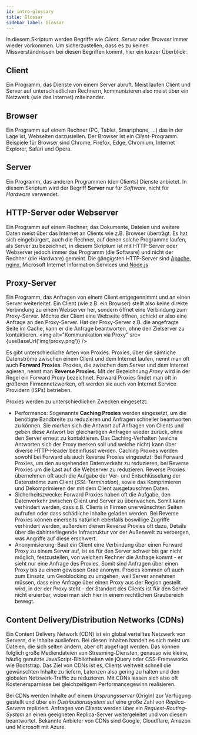 ---
id: intro-glossary
title: Glossar
sidebar_label: Glossar
---


In diesem Skriptum werden Begriffe wie *Client*, *Server* oder *Browser* immer wieder vorkommen. Um sicherzustellen,
dass es zu keinen Missverständnissen bei diesen Begriffen kommt, hier ein kurzer Überblick:

## Client
Ein Programm, das Dienste von einem Server abruft. Meist laufen Client und Server auf unterschiedlichen Rechnern,
kommunizieren also meist über ein Netzwerk (wie das Internet) miteinander.

## Browser
Ein Programm auf einem Rechner (PC, Tablet, Smartphone, ...) das in der Lage ist, Webseiten darzustellen. Der Browser
ist ein *Client*-Programm. Beispiele für Browser sind Chrome, Firefox, Edge, Chromium, Internet Explorer, Safari und
Opera.

## Server
Ein Programm, das anderen Programmen (den Clients) Dienste anbietet. In diesem Skriptum wird der Begriff
**Server** nur für *Software*, nicht für *Hardware* verwendet.

## HTTP-Server oder Webserver
Ein Programm auf einem Rechner, das Dokumente, Dateien und weitere Daten meist über das Internet an Clients wie z.B. 
Browser überträgt. Es hat sich eingebürgert, auch die Rechner, auf denen solche Programme laufen, als Server zu
bezeichnet, in diesem Skriptum ist mit HTTP-Server oder Webserver jedoch immer das Programm (die Software) und nicht
der Rechner (die Hardware) gemeint. Die gängigsten HTTP-Server sind [Apache](https://httpd.apache.org/), 
[nginx](https://nginx.org/en/), Microsoft Internet Information Services und [Node.js](https://nodejs.org/en/)

## Proxy-Server
Ein Programm, das Anfragen von einem Client entgegennimmt und an einen Server weiterleitet. Ein Client (wie z.B. ein
Browser) stellt also keine direkte Verbindung zu einem Webserver her, sondern öffnet eine Verbindung zum Proxy-Server.
Möchte der Client eine Webseite öffnen, schickt er also eine Anfrage an den Proxy-Server. Hat der Proxy-Server z.B.
die angefragte Seite im Cache, kann er die Anfrage beantworten, ohne den Zielserver zu kontaktieren.
<img alt="Kommunikation via Proxy" src={useBaseUrl('img/proxy.png')} />

Es gibt unterschiedliche Arten von Proxies. Proxies, über die sämtiche Datenströme zwischen einem Client und dem Internet
laufen, nennt man oft auch **Forward Proxies**. Proxies, die zwischen dem Server und dem Internet agieren, nennt man 
**Reverse Proxies**. Mit der Bezeichnung *Proxy* wird in der Regel ein Forward Proxy bezeichnet. Forward
Proxies findet man oft in größeren Firmennetzwerken, oft werden sie auch von Internet Service Providern (ISPs) betrieben.

Proxies werden zu unterschiedlichen Zwecken eingesetzt:
- Performance: Sogenannte **Caching Proxies** werden eingesetzt, um die benötigte Bandbreite zu reduzieren und Anfragen schneller beantworten zu können. Sie *merken* sich die Antwort auf Anfragen von Clients und geben diese Antwort bei gleichartigen Anfragen wieder zurück, ohne den Server erneut zu kontaktieren. Das Caching-Verhalten (welche Antworten sich der Proxy merken soll und welche nicht) kann über diverse HTTP-Header beeinflusst werden. Caching Proxies werden sowohl bei Forward als auch Reverse Proxies eingesetzt: Bei Forward Proxies, um den ausgehenden Datenverkehr zu reduzieren, bei Reverse Proxies um die Last auf die Webserver zu reduzieren. Reverse Proxies übernehmen oft auch die Aufgabe der Ver- und Entschlüsselung der Datenströme zum Client (*SSL-Termination*), sowie das Komprimieren und Dekomprimieren der mit dem Client ausgetauschten Daten.
- Sicherheitszwecke: Forward Proxies haben oft die Aufgabe, den Datenverkehr zwischen Client und Server zu überwachen. Somit kann verhindert werden, dass z.B. Clients in Firmen unerwünschten Seiten aufrufen oder dass schädliche Inhalte geladen werden. Bei Reverse Proxies können einerseits natürlich ebenfalls böswillige Zugriffe verhindert werden, außerdem dienen Reverse Proxies oft dazu, Details über die dahinterliegende Infrastruktur vor der Außenwelt zu verbergen, was Angriffe auf diese erschwert.
- Anonymisierung: Baut ein Client eine Verbindung über einen Forward Proxy zu einem Server auf, ist es für den Server schwer bis gar nicht möglich, festzustellen, von welchem Rechner die Anfrage kommt - er sieht nur eine Anfrage des Proxies. Somit sind Anfragen über einen Proxy bis zu einem gewissen Grad anonym. Proxies kommen oft auch zum Einsatz, um Geoblocking zu umgehen, weil Server annehmen müssen, dass eine Anfrage über einen Proxy aus der Region gestellt wird, in der der Proxy steht - der Standort des Clients ist für den Server nicht eruierbar, wobei man sich hier in einem rechtlichen Graubereich bewegt.

## Content Delivery/Distribution Networks (CDNs)

Ein Content Delivery Network (CDN) ist ein global verteiltes Netzwerk von Servern, die Inhalte ausliefern. Bei diesen Inhalten handelt es sich meist um Dateien, die sich selten ändern, aber oft abgefragt werden. Das können folglich große Mediendateien von Streaming-Diensten, genauso wie kleine, häufig genutzte JavaScript-Bibliotheken wie jQuery oder CSS-Frameworks wie Bootstrap. Das Ziel von CDNs ist es, Clients weltweit schnell die gewünschten Inhalte zu liefern, Latenzen also gering zu halten und den globalen Netzwerk-Traffic zu reduzieren. Mit CDNs lassen sich also oft Kostenersparnisse bei gleichzeitigem Performancegewinn realisieren.

Bei CDNs werden Inhalte auf einem *Ursprungsserver* (Origin) zur Verfügung gestellt und über ein *Distributionssystem* auf eine große Zahl von *Replica-Servern* repliziert. Anfragen von Clients werden über ein *Request-Routing-System* an einen geeigneten Replica-Server weitergeleitet und von diesem beantwortet. Bekannte Anbieter von CDNs sind Google, Cloudflare, Amazon und Microsoft mit Azure.